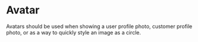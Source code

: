 
<Meta title="Components|Avatar" />

# Avatar

Avatars should be used when showing a user profile photo, customer profile photo, or as a way to quickly style an image as a circle.

<Story name="Avatar">
  <Avatar src="https://picsum.photos/id/815/300/300" name="Avatar" />
</Story>

<Props of={Avatar} />
